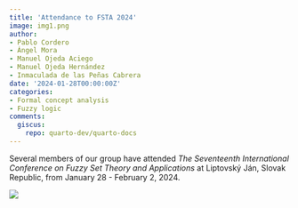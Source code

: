 ```yaml
---
title: 'Attendance to FSTA 2024'
image: img1.png
author:
- Pablo Cordero
- Ángel Mora
- Manuel Ojeda Aciego
- Manuel Ojeda Hernández
- Inmaculada de las Peñas Cabrera
date: '2024-01-28T00:00:00Z'
categories:
- Formal concept analysis
- Fuzzy logic
comments:
  giscus:
    repo: quarto-dev/quarto-docs
---
```


Several members of our group have attended <em>The Seventeenth International Conference on Fuzzy Set Theory and Applications</em> at Liptovský Ján, Slovak Republic, from January 28 - February 2, 2024.

![](images/img2.png)
